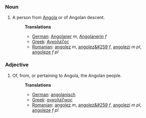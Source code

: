 ===Noun===
#A person from [[Angola]] or of Angolan descent.
#:'''Translations'''
#:*[[German]]: [[Angolaner]] ''m'', [[Angolanerin]] ''f''
#:*[[Greek]]: [[Αγκολέζος]]
#:*[[Romanian]]: [[angolez]] ''m'', [[angolez&#259]] ''f'', [[angolezi]] ''m pl'', [[angoleze]] ''f pl''


===Adjective===
#Of, from, or pertaining to Angola, the Angolan people.
#:'''Translations'''
#:*[[German]]: [[angolanisch]]
#:*[[Greek]]: [[αγκολέζικος]]
#:*[[Romanian]]: [[angolez]] ''m'', [[angolez&#259]] ''f'', [[angolezi]] ''m pl'', [[angoleze]] ''f pl''